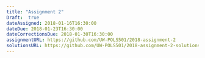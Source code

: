 ```yaml
---
title: "Assignment 2"
Draft:  true
dateAssigned: 2018-01-16T16:30:00
dateDue: 2018-01-23T16:30:00
dateCorrectionsDue: 2018-01-30T16:30:00
assignmentURL: https://github.com/UW-POLS501/2018-assignment-2
solutionsURL: https://github.com/UW-POLS501/2018-assignment-2-solutions
---
```

